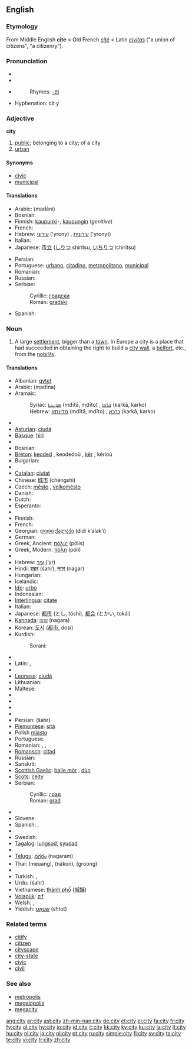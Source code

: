 {{see|City}}
==English==

{{rank|several|either|whether|339|city|held|help|number}}

===Etymology===
From Middle English '''cite''' < Old French ''[[cité]]'' < Latin ''[[civitas]]'' ("a union of citizens", "a citizenry").

===Pronunciation===
* {{IPA|/ˈsɪti/}}
* {{SAMPA|/"sIti/}}
* {{audio|en-us-city.ogg|Audio (US)}}
*: Rhymes: [[Rhymes:English:-ɪti|-ɪti]]
* Hyphenation: cit·y

===Adjective===
'''city'''

# [[public]]; belonging to a city; of a city
# [[urban]]

====Synonyms====
* [[civic]]
* [[municipal]]

====Translations====
{{top}}
* Arabic: {{Arab|[[مدني]]}} (madáni)
* Bosnian: {{t-|bs|gradski|m}}
* Finnish: [[kaupunki]]-, [[kaupunki|kaupungin]] (''genitive'')
* French: {{t+|fr|ville}}
* Hebrew: [[עירוני]] ('yrony) {{m}}, [[עירונית]] ('yronyt) {{f}}
* Italian: {{t+|it|città}}
* Japanese: [[市立]] ([[しりつ]] shiritsu, [[いちりつ]] ichiritsu)
{{mid}}
* Persian: {{t+|fa|شهر|tr=shahr|sc=fa-Arab|xs=Persian}}
* Portuguese: [[urbano]], [[citadino]], [[metropolitano]], [[municipal]]
* Romanian: {{t+|ro|oraş}}
* Russian: {{t+|ru|городской|tr=gorodskój|sc=Cyrl}}
* Serbian:
*: Cyrillic: [[градски]] {{m}}
*: Roman: [[gradski#Serbian|gradski]] {{m}}
* Spanish: {{t-|es|municipal}}
{{bottom}}

===Noun===
{{en-noun|pl=cities}}

# A large [[settlement]], bigger than a [[town]]. In Europe a city is a place that had succeeded in obtaining the right to build a [[city wall]], a [[belfort]], etc., from the [[nobility]].

====Translations====
{{trans-top|large settlement}}
* Albanian: [[qytet]]
* Arabic: {{Arab|[[مدينة]]}} (madīna) {{f}}
* Aramaic:
*: Syriac: [[ܡܕܝܢܬܐ]] (mdītā, mdīto) {{f}}, [[ܟܪܟܐ]] (karkā, karko) {{m}}
*: Hebrew: [[מדינתא]] (mdītā, mdīto) {{f}}, [[כרכא]] (karkā, karko) {{m}}
* {{trreq|Armenian}}
* [[Asturian]]: [[ciudá]] {{f}}
* [[Basque]]: [[hiri]]
* {{trreq|Bengali}}
* Bosnian: {{t-|bs|grad|m}}
* [[Breton]]: [[keoded]] {{f}}, keodedoù {{p}}, [[kêr]] {{f}}, kêrioù {{p}}
* Bulgarian: {{t+|bg|град|m|sc=Cyrl}}
* {{trreq|Burmese}}
* [[Catalan]]: [[ciutat]] {{f}}
* Chinese: [[城市]] (chéngshì)
* Czech: [[město]] {{n}}, [[velkoměsto]] {{n}}
* Danish: {{t-|da|by}}
* Dutch: {{t+|nl|stad|f}}
* Esperanto: {{t+|eo|urbo|xs=Esperanto}}
* {{trreq|Estonian}}
* Finnish: {{t+|fi|kaupunki}}
* French: {{t+|fr|ville|f}}
* Georgian: [[დიდი]] [[ქალაქი]] (didi k‘alak‘i)
* German: {{t+|de|Stadt|f}}
* Greek, Ancient: [[πόλις]] (pólis) {{f}}
* Greek, Modern: [[πόλη]] (póli) {{f}}
* {{trreq|Hawaiian}}
* Hebrew: [[עיר]] (‘yr) {{f}}
* Hindi: [[शहर]] (śahr), [[नगर]] (nagar)
* Hungarian: {{t+|hu|város}}
* Icelandic: {{t+|is|borg|f}}
* [[Ido]]: [[urbo]]
* Indonesian: {{t+|id|kota|xs=Indonesian}}
* [[Interlingua]]: [[citate]]
* Italian: {{t+|it|città|f}}
* Japanese: [[都市]] (とし, tóshi), [[都会]] (とかい, tokái)
* [[Kannada]]: [[ನಗರ]] (nagara)
* Korean: [[도시]] ([[都市]], dosi)
* Kurdish:
*: Sorani: {{t|ku|شار|tr=shAr|sc=KUchar}}
{{trans-mid}}
* {{trreq|Lao}}
* Latin: {{t+|la|urbs|f}}, {{t+|la|civitas|f}}
* {{trreq|Latvian}}
* [[Leonese]]: [[ciudá]] {{f}}
* Lithuanian: {{t+|lt|miestas|xs=Lithuanian}}
* Maltese: {{t-|mt|belt|xs=Maltese}}
* {{trreq|Maori}}
* {{trreq|Mongolian}}
* {{trreq|Old English}}
* {{trreq|Oriya}}
* Persian: {{FAchar|[[شهر]]}} (šahr)
* [[Piemontese]]: [[sità]]
* Polish [[miasto]] {{n}}
* Portuguese: {{t+|pt|cidade|f}}
* Romanian: {{t+|ro|oraş|n}}, {{t-|ro|cetate|f}}, {{t-|ro|urbe|f}}
* [[Romansch]]: [[citad]] {{f}}
* Russian: {{t+|ru|город|m|tr=górod|sc=Cyrl}}
* Sanskrit: {{t|sa|sc=Deva|नगर|tr=nágara|n}}
* [[Scottish Gaelic]]: [[baile mòr]] {{m}}, [[dùn]] {{m}}
* [[Scots]]: [[ceity]]
* Serbian:
*: Cyrillic: [[град#Serbian|град]] {{m}}
*: Roman: [[grad#Serbian|grad]] {{m}}
* {{trreq|Sinhala}}
* Slovene: {{t+|sl|mesto|n}}
* Spanish: {{t+|es|ciudad|f}}, {{t-|es|urbe|f}}
* {{trreq|Swahili}}
* Swedish: {{t+|sv|stad|c}}
* [[Tagalog]]: [[lungsod]], [[syudad]]
* {{trreq|Tamil}}
* [[Telugu]]: [[నగరం]] (nagaram)
* Thai: {{Thai|[[เมือง]]}} (meuang), {{Thai|[[นคร]]}} (nákon), {{Thai|[[กรุง]]}} (groong)
* {{trreq|Tibetan}}
* Turkish: {{t+|tr|kent}}, {{t+|tr|şehir}}
* Urdu: {{URchar|[[شہر]]}} (śahr)
* Vietnamese: [[thành phố]] ([[城舗]])
* [[Volapük]]: [[zif]]
* Welsh: {{t-|cy|caer|f|xs=Welsh}}, {{t-|cy|dinas|f|xs=Welsh}}
* Yiddish: [[שטאָט]] (shtot) {{f}}
{{trans-bottom}}

===Related terms===
* [[citify]]
* [[citizen]]
* [[cityscape]]
* [[city-state]]
* [[civic]]
* [[civil]]

===See also===
* [[metropolis]]
* [[megalopolis]]
* [[megacity]]

[[ang:city]]
[[ar:city]]
[[ast:city]]
[[zh-min-nan:city]]
[[de:city]]
[[et:city]]
[[el:city]]
[[fa:city]]
[[fr:city]]
[[fy:city]]
[[gl:city]]
[[hy:city]]
[[io:city]]
[[id:city]]
[[it:city]]
[[kk:city]]
[[ky:city]]
[[ku:city]]
[[la:city]]
[[lt:city]]
[[hu:city]]
[[nl:city]]
[[ja:city]]
[[pl:city]]
[[pt:city]]
[[ru:city]]
[[simple:city]]
[[fi:city]]
[[sv:city]]
[[ta:city]]
[[te:city]]
[[vi:city]]
[[tr:city]]
[[zh:city]]